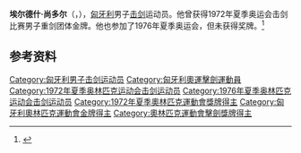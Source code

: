 {{NoteTA|G1=Sports}}
{{eastern name order|[[匈牙利语|匈牙利语]]}}

'''埃尔德什·尚多尔'''（{{lang-hu|Erdős Sándor}}，{{bd|1947年|8月21日|}}），[[匈牙利|匈牙利]]男子[[击剑|击剑]]运动员。他曾获得1972年夏季奥运会击剑比赛男子重剑团体金牌。他也参加了1976年夏季奥运会，但未获得奖牌。<ref>{{Cite web|title=Sandor ERDÖS|url=https://www.olympic.org/sandor-erdos|accessdate=2021-03-13|date=2021-03-13|work=International Olympic Committee|language=en|archive-date=2019-07-13|archive-url=https://web.archive.org/web/20190713160303/https://www.olympic.org/sandor-erdos|dead-url=no}}</ref>

== 参考资料 ==
{{reflist}}

{{奥林匹克运动会击剑比赛男子重剑团体冠军}}

{{Authority control}}
{{DEFAULTSORT:Erdős, Sándor}}
[[Category:匈牙利男子击剑运动员|Category:匈牙利男子击剑运动员]]
[[Category:匈牙利奧運擊劍運動員|Category:匈牙利奧運擊劍運動員]]
[[Category:1972年夏季奥林匹克运动会击剑运动员|Category:1972年夏季奥林匹克运动会击剑运动员]]
[[Category:1976年夏季奥林匹克运动会击剑运动员|Category:1976年夏季奥林匹克运动会击剑运动员]]
[[Category:1972年夏季奧林匹克運動會獎牌得主|Category:1972年夏季奧林匹克運動會獎牌得主]]
[[Category:匈牙利奧林匹克運動會金牌得主|Category:匈牙利奧林匹克運動會金牌得主]]
[[Category:奧林匹克運動會擊劍獎牌得主|Category:奧林匹克運動會擊劍獎牌得主]]
